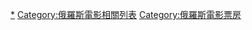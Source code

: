 [[Category:電影票房冠軍列表|*]]
[[Category:俄羅斯電影相關列表|Category:俄羅斯電影相關列表]]
[[Category:俄羅斯電影票房|Category:俄羅斯電影票房]]